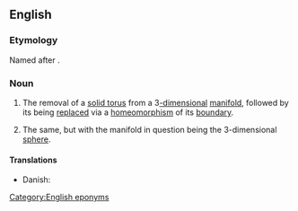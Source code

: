 ==English==
{{wikipedia}}

===Etymology===
Named after {{w|Max Dehn}}.

===Noun===
{{en-noun|-|head=[[Dehn]] [[surgery]]}}
# {{lb|en|topology}} The removal of a [[solid torus]] from a 3[[-dimensional]] [[manifold]], followed by its being [[replace]]d via a [[homeomorphism]] of its [[boundary]].
# {{lb|en|topology|specifically}} The same, but with the manifold in question being the 3-dimensional [[sphere]].

====Translations====
{{trans-top|replacement of solid torus}}
* Danish: {{t|da|Dehnkirurgi|c}}
{{trans-mid}}
{{trans-bottom}}

[[Category:English eponyms]]